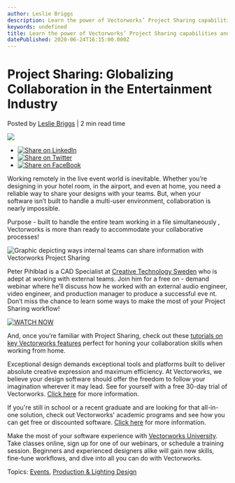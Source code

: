 ```yaml
---
author: Leslie Briggs
description: Learn the power of Vectorworks’ Project Sharing capabilities and find ways to boost your workflow with this on-demand webinar.
keywords: undefined
title: Learn the power of Vectorworks’ Project Sharing capabilities and find ways to boost your workflow with this on-demand webinar. 
datePublished: 2020-06-24T16:15:00.000Z
---
```

  

# Project Sharing: Globalizing Collaboration in the Entertainment Industry

 Posted by [Leslie Briggs](https://blog.vectorworks.net/author/leslie-briggs) | 2 min read time 

![](https://blog.vectorworks.net/hubfs/4908-promote-ent-webinar-for-mof-2.jpg) 

* [![Share on LinkedIn](https://2659751.fs1.hubspotusercontent-na1.net/hubfs/2659751/michaelDemo/share-LI.png)](http://www.linkedin.com/shareArticle?mini=true&url=https%3A%2F%2Fblog.vectorworks.net%2Fproject-sharing-globalizing-collaboration-in-the-entertainment-industry)
* [![Share on Twitter](https://2659751.fs1.hubspotusercontent-na1.net/hubfs/2659751/michaelDemo/share-TW.png)](https://www.twitter.com/share?text=Project%20Sharing:%20Globalizing%20Collaboration%20in%20the%20Entertainment%20Industry&url=https%3A%2F%2Fblog.vectorworks.net%2Fproject-sharing-globalizing-collaboration-in-the-entertainment-industry&via=PMGTweets)
* [![Share on FaceBook](https://2659751.fs1.hubspotusercontent-na1.net/hubfs/2659751/michaelDemo/share-FB.png)](https://www.facebook.com/sharer/sharer.php?u=https%3A%2F%2Fblog.vectorworks.net%2Fproject-sharing-globalizing-collaboration-in-the-entertainment-industry)

Working remotely in the live event world is inevitable. Whether you’re designing in your hotel room, in the airport, and even at home, you need a reliable way to share your designs with your teams. But, when your software isn’t built to handle a multi-user environment, collaboration is nearly impossible.

Purpose \- built to handle the entire team working in a file simultaneously , Vectorworks is more than ready to accommodate your collaborative processes! 

![Graphic depicting ways internal teams can share information with Vectorworks Project Sharing](https://blog.vectorworks.net/hs-fs/hubfs/4908-promote-ent-webinar-for-mof-2.jpg?width=1440&name=4908-promote-ent-webinar-for-mof-2.jpg) 

Peter Pihlblad is a CAD Specialist at [Creative Technology Sweden](https://www.ct-northerneurope.com/) [ ](https://www.ct-northerneurope.com/)who is adept at working with external teams. Join him for a free on \- demand webinar where he’ll discuss how he worked with an external audio engineer, video engineer, and production manager to produce a successful eve nt. Don’t miss the chance to learn some ways to make the most of your Project Sharing workflow! 

[![WATCH NOW](https://no-cache.hubspot.com/cta/default/3018241/b2fafbb8-1b72-4948-a887-59a9e72befa8.png)](https://cta-redirect.hubspot.com/cta/redirect/3018241/b2fafbb8-1b72-4948-a887-59a9e72befa8) 

And, once you’re familiar with Project Sharing, check out these [tutorials on key Vectorworks features](/may-tech-roundup-working-from-home-with-vectorworks?utm%5Fcampaign=blog&utm%5Fmedium=planetvectorworks&utm%5Fsource=intext&utm%5Fcontent=061720entwebinarpromo) [ ](/may-tech-roundup-working-from-home-with-vectorworks?utm%5Fcampaign=blog&utm%5Fmedium=planetvectorworks&utm%5Fsource=intext&utm%5Fcontent=061720entwebinarpromo)perfect for honing your collaboration skills when working from home. 

Exceptional design demands exceptional tools and platforms built to deliver absolute creative expression and maximum efficiency. At Vectorworks, we believe your design software should offer the freedom to follow your imagination wherever it may lead. See for yourself with a free 30-day trial of Vectorworks. [Click here](https://www.vectorworks.net/trial/form) for more information.

If you're still in school or a recent graduate and are looking for that all-in-one solution, check out Vectorworks' academic programs and see how you can get free or discounted software. [Click here](https://www.vectorworks.net/en-US/education) for more information.

Make the most of your software experience with [Vectorworks University](https://university.vectorworks.net/). Take classes online, sign up for one of our webinars, or schedule a training session. Beginners and experienced designers alike will gain new skills, fine-tune workflows, and dive into all you can do with Vectorworks. 

 Topics: [Events](https://blog.vectorworks.net/topic/events), [Production & Lighting Design](https://blog.vectorworks.net/topic/production-lighting-design) 

  